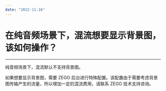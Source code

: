 ```yaml
---
date: "2022-11-16"
---
```

# 在纯音频场景下，混流想要显示背景图，该如何操作？  

- - -

纯音频场景下，混流默认不支持背景图。

如果想要显示背景图，需要 ZEGO 后台进行特殊配置。该配置由于需要考虑背景图传输产生的流量，所以增加一定的混流费用，请联系 ZEGO 技术支持咨询。